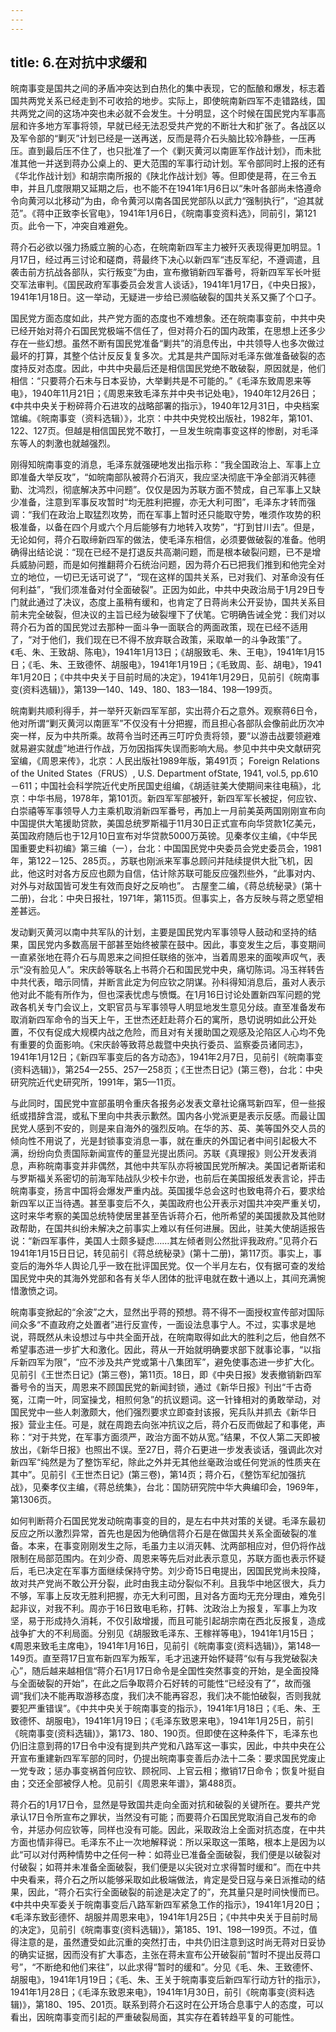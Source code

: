 ```yaml
---
---
---
```

title: 6.在对抗中求缓和
---



皖南事变是国共之间的矛盾冲突达到白热化的集中表现，它的酝酿和爆发，标志着国共两党关系已经走到不可收拾的地步。实际上，即使皖南新四军不走错路线，国共两党之间的这场冲突也未必就不会发生。十分明显，这个时候在国民党内军事高层和许多地方军事将领，早就已经无法忍受共产党的不断壮大和扩张了。各战区以及军令部的“剿灭”计划已经是一送再送，反而是蒋介石头脑比较冷静些，一压再压。直到最后压不住了，也只批准了一个《剿灭黄河以南匪军作战计划》，而未批准其他一并送到蒋办公桌上的、更大范围的军事行动计划。军令部同时上报的还有《华北作战计划》和胡宗南所报的《陕北作战计划》等。但即使是蒋，在三令五申，并且几度限期又延期之后，也不能不在1941年1月6日以“朱叶各部尚未恪遵命令向黄河以北移动”为由，命令黄河以南各国民党部队以武力“强制执行”，“迫其就范”。《蒋中正致李长官电》，1941年1月6日，《皖南事变资料选》，同前引，第121页。此令一下，冲突自难避免。

蒋介石必欲以强力扬威立腕的心态，在皖南新四军主力被歼灭表现得更加明显。1月17日，经过再三讨论和磋商，蒋最终下决心以新四军“违反军纪，不遵调遣，且袭击前方抗战各部队，实行叛变”为由，宣布撤销新四军番号，将新四军军长叶挺交军法审判。《国民政府军事委员会发言人谈话》，1941年1月17日，《中央日报》，1941年1月18日。这一举动，无疑进一步给已濒临破裂的国共关系又撕了个口子。

国民党方面态度如此，共产党方面的态度也不难想象。还在皖南事变前，中共中央已经开始对蒋介石国民党极端不信任了，但对蒋介石的国内政策，在思想上还多少存在一些幻想。虽然不断有国民党准备“剿共”的消息传出，中共领导人也多次做过最坏的打算，其整个估计反反复复多次。尤其是共产国际对毛泽东做准备破裂的态度持反对态度。因此，中共中央最后还是相信国民党绝不敢破裂，原因就是，他们相信：“只要蒋介石未与日本妥协，大举剿共是不可能的。”《毛泽东致周恩来等电》，1940年11月21日；《周恩来致毛泽东并中央书记处电》，1940年12月26日；《中共中央关于粉碎蒋介石进攻的战略部署的指示》，1940年12月31日，中央档案馆编。《皖南事变（资料选辑）》，北京：中共中央党校出版社，1982年，第101、122、127页。但越是相信国民党不敢打，一旦发生皖南事变这样的惨剧，对毛泽东等人的刺激也就越强烈。

刚得知皖南事变的消息，毛泽东就强硬地发出指示称：“我全国政治上、军事上立即准备大举反攻”，“如皖南部队被蒋介石消灭，我应坚决彻底干净全部消灭韩德勤、沈鸿烈，彻底解决苏中问题”。仅仅是因为苏联方面不赞成，自己军事上又缺少准备，注意到军事反攻暂时“均无胜利把握，亦无大利可图”，毛泽东才转而强调：“我们在政治上取猛烈攻势，而在军事上暂时还只能取守势，唯须作攻势的积极准备，以备在四个月或六个月后能够有力地转入攻势”，“打到甘川去”。但是，无论如何，蒋介石取缔新四军的做法，使毛泽东相信，必须要做破裂的准备。他明确得出结论说：“现在已经不是打退反共高潮问题，而是根本破裂问题，已不是增兵威胁问题，而是如何推翻蒋介石统治问题，因为蒋介石已把我们推到和他完全对立的地位，一切已无话可说了”，“现在这样的国共关系，已对我们、对革命没有任何利益”，“我们须准备对付全面破裂”。正因为如此，中共中央政治局于1月29日专门就此通过了决议，态度上虽稍有缓和，也肯定了日蒋尚未公开妥协，国共关系目前未完全破裂，但决议的主旨已经为破裂埋下了伏笔。它明确告诫全党：我们对以蒋介石为首的国民党过去那种一面斗争一面联合的两面政策，现在已经不适用了，“对于他们，我们现在已不得不放弃联合政策，采取单一的斗争政策”了。《毛、朱、王致胡、陈电》，1941年1月13日；《胡服致毛、朱、王电》，1941年1月15日；《毛、朱、王致德怀、胡服电》，1941年1月19日；《毛致周、彭、胡电》，1941年1月20日；《中共中央关于目前时局的决定》，1941年1月29日，见前引《皖南事变(资料选辑)》，第139—140、149、180、183—184、198—199页。

皖南剿共顺利得手，并一举歼灭新四军军部，实出蒋介石之意外。观察蒋6日令，他对所谓“剿灭黄河以南匪军”不仅没有十分把握，而且担心各部队会像前此历次冲突一样，反为中共所乘。故蒋令当时还再三叮咛负责将领，要“以游击战要领避难就易避实就虚”地进行作战，万勿因指挥失误而影响大局。参见中共中央文献研究室编，《周恩来传》，北京：人民出版社1989年版，第491页； Foreign Relations of the United States（FRUS）, U.S. Department ofState, 1941, vol.5, pp.610－611；中国社会科学院近代史所民国史组编，《胡适驻美大使期间来往电稿》，北京：中华书局，1978年，第101页。新四军军部被歼，新四军军长被捉，何应钦、白崇禧等军事领导人力主乘机取消新四军番号，再加上一月前美英两国刚刚宣布向中国提供大笔援助贷款，美国总统罗斯福于11月30日正式宣布向华贷款1亿美元，英国政府随后也于12月10日宣布对华贷款5000万英镑。见秦孝仪主编，《中华民国重要史料初编》第三编（一），台北：中国国民党中央委员会党史委员会，1981年，第122－125、285页。，苏联也刚派来军事总顾问并陆续提供大批飞机，因此，他这时对各方反应也颇为自信，估计除苏联可能反应强烈些外，“此事对内、对外与对敌国皆可发生有效而良好之反响也”。 古屋奎二编，《蒋总统秘录》(第十二册)，台北：中央日报社，1971年，第115页。但事实上，各方反映与蒋之愿望相差甚远。

发动剿灭黄河以南中共军队的计划，主要是国民党内军事领导人鼓动和坚持的结果，国民党内多数高层干部甚至始终被蒙在鼓中。因此，事变发生之后，事变期间一直紧张地在蒋介石与周恩来之间担任联络的张冲，当着周恩来的面唉声叹气，表示“没有脸见人”。宋庆龄等联名上书蒋介石和国民党中央，痛切陈词。冯玉祥转告中共代表，暗示同情，并断言此定为何应钦之阴谋。孙科得知消息后，虽对人表示他对此不能有所作为，但也深表忧虑与愤慨。在1月16日讨论处置新四军问题的党政各机关专门会议上，文职官员与军事领导人明显地发生意见分歧。直至准备发布取消新四军命令的当天上午，王世杰还赶赴蒋介石的寓所，恳切说明如此公开处置，不仅有促成大规模内战之危险，而且对有关援助国之观感及沦陷区人心均不免有重要的负面影响。《宋庆龄等致蒋总裁暨中央执行委员、监察委员诸同志》，1941年1月12日；《新四军事变后的各方动态》，1941年2月7日，见前引《皖南事变(资料选辑)》，第254—255、257—258页；《王世杰日记》(第三卷)，台北：中央研究院近代史研究所，1991年，第5—11页。

与此同时，国民党中宣部虽明令重庆各报务必发表文章社论痛骂新四军，但一些报纸或措辞含混，或私下里向中共表示歉然。国内各小党派更是表示反感。而最让国民党人感到不安的，则是来自海外的强烈反响。在华的苏、英、美等国外交人员的倾向性不用说了，光是封锁事变消息一事，就在重庆的外国记者中间引起极大不满，纷纷向负责国际新闻宣传的董显光提出质问。苏联《真理报》则公开发表消息，声称皖南事变并非偶然，其他中共军队亦将被国民党所解决。美国记者斯诺和与罗斯福关系密切的前海军陆战队少校卡尔逊，也前后在美国报纸发表言论，抨击皖南事变，扬言中国将会爆发严重内战。英国援华总会这时也致电蒋介石，要求给新四军以正当待遇。甚至事变后不久，美国政府也公开表示对国共冲突严重关切，这时来华考察的美国总统特使居里甚至告诉蒋介石，他所希望的美国援款及其他财政帮助，在国共纠纷未解决之前事实上难以有任何进展。因此，驻美大使胡适报告说：“新四军事件，美国人士颇多疑虑……其左倾者则公然批评我政府。”见蒋介石1941年1月15日日记，转见前引《蒋总统秘录》(第十二册)，第117页。事实上，事变后的海外华人舆论几乎一致在批评国民党。仅一个半月左右，仅有据可查的发给国民党中央的其海外党部和各有关华人团体的批评电就在数十通以上，其间充满惋惜激愤之词。

皖南事变掀起的“余波”之大，显然出乎蒋的预想。蒋不得不一面授权宣传部对国际间众多“不直政府之处置者”进行反宣传，一面设法息事宁人。不过，实事求是地说，蒋既然从未设想过与中共全面开战，在皖南取得如此大的胜利之后，他自然不希望事态进一步扩大和激化。因此，蒋从一开始就明确要求部下就事论事，“以指斥新四军为限”，“应不涉及共产党或第十八集团军”，避免使事态进一步扩大化。见前引《王世杰日记》(第三卷)，第11页。18日，即《中央日报》发表撤销新四军番号令的当天，周恩来不顾国民党的新闻封锁，通过《新华日报》刊出“千古奇冤，江南一叶，同室操戈，相煎何急”的抗议题词。这一针锋相对的勇敢举动，对国民党中一些人刺激颇大，他们强烈要求立即查封该报，宪兵队并抓去《新华日报》营业主任。可是，就在周跑去向张冲抗议之后，蒋介石反而做起了和事佬，声称：“对于共党，在军事方面须严，政治方面不妨从宽。”结果，不仅人第二天即被放出，《新华日报》也照出不误。至27日，蒋介石更进一步发表谈话，强调此次对新四军“纯然是为了整饬军纪，除此之外并无其他丝毫政治或任何党派的性质夹在其中”。见前引《王世杰日记》(第三卷)，第14页；蒋介石，《整饬军纪加强抗战》，见秦孝仪主编，《蒋总统集》，台北：国防研究院中华大典编印会，1969年，第1306页。

如何判断蒋介石国民党发动皖南事变的目的，是左右中共对策的关键。毛泽东最初反应之所以激烈异常，首先也是因为他确信蒋介石是在做国共关系全面破裂的准备。本来，在事变刚刚发生之际，毛虽力主以消灭韩、沈两部相应对，但仍将作战限制在局部范围内。在刘少奇、周恩来等先后对此表示意见，苏联方面也表示怀疑后，毛已决定在军事方面继续保持守势。刘少奇15日电提出，因国民党尚未投降，故对共产党尚不敢公开分裂，此时由我主动分裂似不利。且我华中地区很大，兵力不够，军事上反攻无胜利把握，亦无大利可图，且对各方面均无充分理由，难免引起非议，对我不利。周亦于16日致电毛称，打韩、沈政治上为报复，军事上为攻坚，易于形成持久消耗，不仅引敌增援，而且可能引起胡宗南在西北反报复，造成战争扩大的不利局面。分别见《胡服致毛泽东、王稼祥等电》，1941年1月15日；《周恩来致毛主席电》，1941年1月16日，见前引《皖南事变(资料选辑)》，第148—149页。直至蒋17日宣布新四军为叛军，毛才迅速开始怀疑蒋“似有与我党破裂决心”，随后越来越相信“蒋介石1月17日命令是全国性突然事变的开始，是全面投降与全面破裂的开始”，在此之后争取蒋介石好转的可能性“已经没有了”，故而强调“我们决不能再取游移态度，我们决不能再容忍，我们决不能怕破裂，否则我就要犯严重错误”。《中共中央关于皖南事变的指示》，1941年1月18日；《毛、朱、王致德怀、胡服电》，1941年1月19日；《毛泽东致恩来电》，1941年1月25日，前引《皖南事变(资料选辑)》，第173、180、190页。但即使在这种条件下，毛泽东也仍旧注意到蒋的17日令中没有提到共产党和八路军这一事实，因此，中共中央在公开宣布重建新四军军部的同时，仍提出皖南事变善后办法十二条：要求国民党废止一党专政；惩办事变祸首何应钦、顾祝同、上官云相；撤销17日命令；恢复叶挺自由；交还全部被俘人枪。见前引《周恩来年谱》，第488页。

蒋介石的1月17日令，显然是导致国共走向全面对抗和破裂的关键所在。要共产党承认17日令所宣布之罪状，当然没有可能；而要蒋介石国民党取消自己发布的命令，并惩办何应钦等，同样也没有可能。因此，采取政治上全面对抗态度，在中共方面也情非得已。毛泽东不止一次地解释说：所以采取这一策略，根本上是因为以此“可以对付两种情势中之任何一种：如蒋业已准备全面破裂，我们便是以破裂对付破裂；如蒋并未准备全面破裂，我们便是以尖锐对立求得暂时缓和”。而在中共中央看来，蒋介石之所以能够采取如此极端做法，肯定是受日寇与亲日派推动的结果，因此，“蒋介石实行全面破裂的前途是决定了的”，充其量只是时间快慢而已。《中共中央军委关于皖南事变后八路军新四军紧急工作的指示》，1941年1月20日；《毛泽东致彭德怀、胡服并周恩来电》，1941年1月25日；《中共中央关于目前时局的决定》，见前引《皖南事变(资料选辑)》，第185、191、198—199页。不过，值得注意的是，虽然遭受如此沉重的突然打击，中共仍旧注意到这时尚无蒋对日妥协的确实证据，因而没有扩大事态，主张在蒋未宣布公开破裂前“暂时不提出反蒋口号”，“不断绝和他们来往”，以此求得“暂时的缓和”。分见《毛、朱、王致德怀、胡服电》，1941年1月19日；《毛、朱、王关于皖南事变后新四军行动方针的指示》，1941年1月28日；《毛泽东致恩来电》，1941年1月30日，前引《皖南事变(资料选辑)》，第180、195、201页。联系到蒋介石这时在公开场合息事宁人的态度，可以看出，因皖南事变而引起的严重破裂局面，其实存在着转趋平复的可能性。